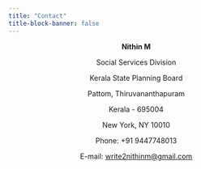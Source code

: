 ```yaml
---
title: "Contact"
title-block-banner: false
---
```


<center>

**Nithin M**

Social Services Division    

Kerala State Planning Board

Pattom, Thiruvananthapuram  

Kerala - 695004

New York, NY 10010

Phone: +91 9447748013

E-mail: <write2nithinm@gmail.com>


</center>
